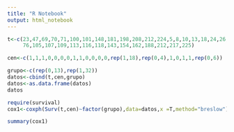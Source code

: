 ```yaml
---
title: "R Notebook"
output: html_notebook
---
```



```r
t<-c(23,47,69,70,71,100,101,148,181,198,208,212,224,5,8,10,13,18,24,26,26,31,35,40,41,48,50,59,61,68,71,
     76,105,107,109,113,116,118,143,154,162,188,212,217,225)

cen<-c(1,1,1,0,0,0,0,1,1,0,0,0,0,rep(1,18),rep(0,4),1,0,1,1,rep(0,6))

grupo<-c(rep(0,13),rep(1,32))
datos<-cbind(t,cen,grupo)
datos<-as.data.frame(datos)
datos
```

```r
require(survival)
cox1<-coxph(Surv(t,cen)~factor(grupo),data=datos,x =T,method="breslow")

summary(cox1)
```

